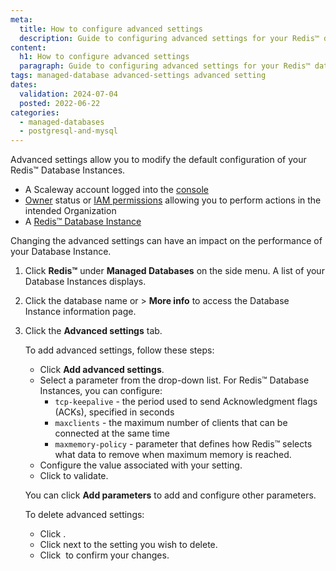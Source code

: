 ```yaml
---
meta:
  title: How to configure advanced settings
  description: Guide to configuring advanced settings for your Redis™ database.
content:
  h1: How to configure advanced settings
  paragraph: Guide to configuring advanced settings for your Redis™ database.
tags: managed-database advanced-settings advanced setting
dates:
  validation: 2024-07-04
  posted: 2022-06-22
categories:
  - managed-databases
  - postgresql-and-mysql
---
```


Advanced settings allow you to modify the default configuration of your Redis™ Database Instances.

<Macro id="requirements" />

- A Scaleway account logged into the [console](https://console.scaleway.com/)
- [Owner](/identity-and-access-management/iam/concepts/#owner) status or [IAM permissions](/identity-and-access-management/iam/concepts/#permission) allowing you to perform actions in the intended Organization
- A [Redis™ Database Instance](/managed-databases/redis/quickstart/)

<Message type="important">
  Changing the advanced settings can have an impact on the performance of your Database Instance.
</Message>

1. Click **Redis™** under **Managed Databases** on the side menu. A list of your Database Instances displays.
2. Click the database name or <Icon name="more" /> > **More info** to access the Database Instance information page.
3. Click the **Advanced settings** tab.

    To add advanced settings, follow these steps:

    - Click **Add advanced settings**.
    - Select a parameter from the drop-down list. For Redis™ Database Instances, you can configure:
      - `tcp-keepalive` - the period used to send Acknowledgment flags (ACKs), specified in seconds
      - `maxclients` - the maximum number of clients that can be connected at the same time
      - `maxmemory-policy` - parameter that defines how Redis™ selects what data to remove when maximum memory is reached.
    - Configure the value associated with your setting.
    - Click <Icon name="validate" /> to validate.

    You can click **Add parameters** to add and configure other parameters.

    To delete advanced settings:
    - Click <Icon name="edit"/>.
    - Click <Icon name="delete"/> next to the setting you wish to delete.
    - Click <Icon name="validate"/> to confirm your changes.


